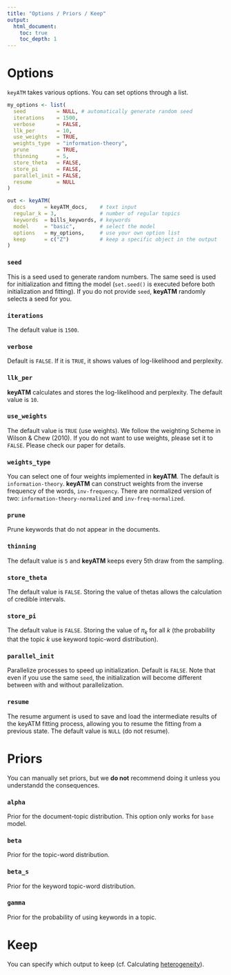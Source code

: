 ```yaml
---
title: "Options / Priors / Keep"
output:
  html_document:
    toc: true
    toc_depth: 1
---
```



# Options
`keyATM` takes various options. You can set options through a list.
```r
my_options <- list(
  seed          = NULL, # automatically generate random seed
  iterations    = 1500,
  verbose       = FALSE,
  llk_per       = 10,
  use_weights   = TRUE,
  weights_type  = "information-theory",
  prune         = TRUE,
  thinning      = 5,
  store_theta   = FALSE,
  store_pi      = FALSE,
  parallel_init = FALSE,
  resume        = NULL
)

out <- keyATM(
  docs      = keyATM_docs,    # text input
  regular_k = 3,              # number of regular topics
  keywords  = bills_keywords, # keywords
  model     = "basic",        # select the model
  options   = my_options,     # use your own option list
  keep      = c("Z")          # keep a specific object in the output
)
```

### `seed`
This is a seed used to generate random numbers. The same seed is used for initialization and fitting the model (`set.seed()` is executed before both initialization and fitting). If you do not provide `seed`, **keyATM** randomly selects a seed for you.


### `iterations`
The  default value is `1500`.


### `verbose`
Default is `FALSE`. If it is `TRUE`, it shows values of log-likelihood and perplexity.


### `llk_per`
**keyATM** calculates and stores the log-likelihood and perplexity. The default value is `10`.


### `use_weights`
The default value is `TRUE` (use weights). We follow the weighting Scheme in Wilson \& Chew (2010). If you do not want to use weights, please set it to `FALSE`. Please check our paper for details.


### `weights_type`
You can select one of four weights implemented in **keyATM**. The default is `information-theory`. **keyATM** can construct weights from the inverse frequency of the words, `inv-frequency`. There are normalized version of two: `information-theory-normalized` and `inv-freq-normalized`.


### `prune`
Prune keywords that do not appear in the documents.


### `thinning`
The default value is `5` and **keyATM** keeps every $5$th draw from the sampling.

### `store_theta`
The default value is `FALSE`. Storing the value of thetas allows the calculation of credible intervals.


### `store_pi`
The default value is `FALSE`. Storing the value of $\pi_k$ for all $k$ (the probability that the topic $k$ use keyword topic-word distribution).


### `parallel_init`
Parallelize processes to speed up initialization. Default is `FALSE`. Note that even if you use the same `seed`, the initialization will become different between with and without parallelization.


### `resume`
The resume argument is used to save and load the intermediate results of the keyATM fitting process, allowing you to resume the fitting from a previous state. The default value is `NULL` (do not resume).


# Priors
You can manually set priors, but we **do not** recommend doing it unless you understandd the consequences.


### `alpha`
Prior for the document-topic distribution. This option only works for `base` model.


### `beta`
Prior for the topic-word distribution.


### `beta_s`
Prior for the keyword topic-word distribution.


### `gamma`
Prior for the probability of using keywords in a topic.


# Keep
You can specify which output to keep (cf. Calculating [heterogeneity](keyATM_cov.html#covariates-and-topic-word-distribution)).
